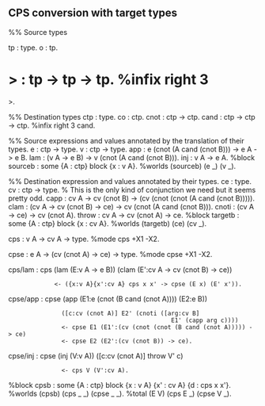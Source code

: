 == CPS conversion with target types ==


<twelf>
%% Source types

tp : type.
o : tp.
=> : tp -> tp -> tp.           %infix right 3 =>.

%% Destination types
ctp : type.
co : ctp.
cnot : ctp -> ctp.
cand : ctp -> ctp -> ctp.      %infix right 3 cand.

%% Source expressions and values annotated by the translation of their types.
e : ctp -> type.
v : ctp -> type.
app : e (cnot (A cand (cnot B))) -> e A -> e B.
lam : (v A -> e B) -> v (cnot (A cand (cnot B))).
inj : v A -> e A.
%block sourceb : some {A : ctp} block {x : v A}.
%worlds (sourceb) (e _) (v _).

%% Destination expression and values annotated by their types.
ce : type.
cv : ctp -> type.
% This is the only kind of conjunction we need but it seems pretty odd.
capp : cv A -> cv (cnot B) -> (cv (cnot (cnot (A cand (cnot B))))).
clam : (cv A -> cv (cnot B) -> ce) -> cv (cnot (A cand (cnot B))).
cnoti : (cv A -> ce) -> cv (cnot A).
throw : cv A -> cv (cnot A) -> ce.
%block targetb : some {A : ctp} block {x : cv A}.
%worlds (targetb) (ce) (cv _).

cps : v A -> cv A -> type.
%mode cps +X1 -X2.

cpse : e A -> (cv (cnot A) -> ce) -> type.
%mode cpse +X1 -X2.

cps/lam : cps (lam (E:v A -> e B)) (clam (E':cv A -> cv (cnot B) -> ce))
              <- ({x:v A}{x':cv A} cps x x' -> cpse (E x) (E' x')).
cpse/app : cpse (app (E1:e (cnot (B cand (cnot A)))) (E2:e B))
                ([c:cv (cnot A)] E2' (cnoti ([arg:cv B]
                                               E1' (capp arg c))))
                <- cpse E1 (E1':(cv (cnot (cnot (B cand (cnot A))))) -> ce)
                <- cpse E2 (E2':(cv (cnot B)) -> ce).
cpse/inj : cpse (inj (V:v A)) ([c:cv (cnot A)] throw V' c)
                <- cps V (V':cv A).

%block cpsb : some {A : ctp} block {x : v A} {x' : cv A} {d : cps x x'}.
%worlds (cpsb) (cps _ _) (cpse _ _).
%total (E V) (cps E _) (cpse V _).
</twelf>